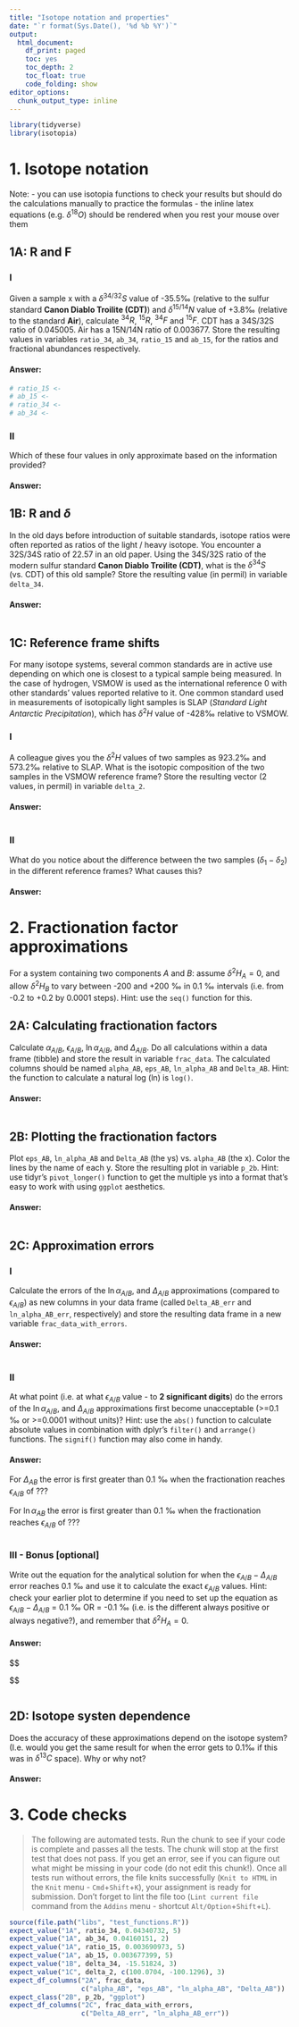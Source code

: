 ```yaml
---
title: "Isotope notation and properties"
date: "`r format(Sys.Date(), '%d %b %Y')`"
output:
  html_document: 
    df_print: paged
    toc: yes
    toc_depth: 2
    toc_float: true
    code_folding: show
editor_options:
  chunk_output_type: inline
---
```


```r
library(tidyverse)
library(isotopia)
```


# 1. Isotope notation

Note: 
 - you can use isotopia functions to check your results but should do the calculations manually to practice the formulas
 - the inline latex equations (e.g. $\delta^{18}O$) should be rendered when you rest your mouse over them

## 1A: R and F

### I

Given a sample x with a $\delta^{34/32}S$ value of -35.5‰ (relative to the sulfur standard **Canon Diablo Troilite (CDT)**) and $\delta^{15/14}N$ value of +3.8‰ (relative to the standard **Air**), calculate $^{34}R$, $^{15}R$, $^{34}F$ and $^{15}F$. CDT has a 34S/32S ratio of 0.045005. Air has a 15N/14N ratio of 0.003677. Store the resulting values in variables `ratio_34`, `ab_34`, `ratio_15` and `ab_15`, for the ratios and fractional abundances respectively. 

#### Answer:

```r
# ratio_15 <- 
# ab_15 <- 
# ratio_34 <-
# ab_34 <- 
```

### II

Which of these four values in only approximate based on the information provided? 

#### Answer:



## 1B: R and $\delta$

In the old days before introduction of suitable standards, isotope ratios were often reported as ratios of the light / heavy isotope. You encounter a 32S/34S ratio of 22.57 in an old paper. Using the 34S/32S ratio of the modern sulfur standard **Canon Diablo Troilite (CDT)**, what is the $\delta^{34}S$ (vs. CDT) of this old sample? Store the resulting value (in permil) in variable `delta_34`.

#### Answer:

```r

```

## 1C: Reference frame shifts

For many isotope systems, several common standards are in active use depending on which one is closest to a typical sample being measured. In the case of hydrogen, VSMOW is used as the international reference 0 with other standards' values reported relative to it. One common standard used in measurements of isotopically light samples is SLAP (*Standard Light Antarctic Precipitation*), which has $\delta^2H$ value of -428‰ relative to VSMOW. 

### I

A colleague gives you the $\delta^2H$ values of two samples as 923.2‰ and 573.2‰ relative to SLAP. What is the isotopic composition of the two samples in the VSMOW reference frame? Store the resulting vector (2 values, in permil) in variable `delta_2`.

#### Answer:

```r

```

### II

What do you notice about the difference between the two samples ($\delta{}_1 - \delta{}_2$) in the different reference frames? What causes this?

#### Answer:



# 2. Fractionation factor approximations

For a system containing two components $A$ and $B$: assume $\delta^{2}H_A = 0$, and allow $\delta^{2}H_B$ to vary between -200 and +200 ‰ in 0.1 ‰ intervals (i.e. from -0.2 to +0.2 by 0.0001 steps). Hint: use the `seq()` function for this.

## 2A: Calculating fractionation factors

Calculate $\alpha_{A/B}$, $\epsilon_{A/B}$, $\ln \alpha_{A/B}$, and $\Delta_{A/B}$. Do all calculations within a data frame (tibble) and store the result in variable `frac_data`. The calculated columns should be named `alpha_AB`, `eps_AB`, `ln_alpha_AB` and `Delta_AB`. Hint: the function to calculate a natural log (ln) is `log()`.

#### Answer:

```r

```

## 2B: Plotting the fractionation factors

Plot `eps_AB`, `ln_alpha_AB` and `Delta_AB` (the ys) vs. `alpha_AB` (the x). Color the lines by the name of each y. Store the resulting plot in variable `p_2b`. Hint: use tidyr's `pivot_longer()` function to get the multiple ys into a format that's easy to work with using `ggplot` aesthetics.

#### Answer:

```r

```

## 2C: Approximation errors

### I

Calculate the errors of the $\ln \alpha_{A/B}$, and $\Delta_{A/B}$ approximations (compared to $\epsilon_{A/B}$) as new columns in your data frame (called `Delta_AB_err` and `ln_alpha_AB_err`, respectively) and store the resulting data frame in a new variable `frac_data_with_errors`. 

#### Answer:

```r

```

### II

At what point (i.e. at what $\epsilon_{A/B}$ value - to **2 significant digits**) do the errors of the $\ln \alpha_{A/B}$, and $\Delta_{A/B}$ approximations first become unacceptable (>=0.1 ‰ or >=0.0001 without units)? Hint: use the `abs()` function to calculate absolute values in combination with dplyr's `filter()` and `arrange()` functions. The `signif()` function may also come in handy.

#### Answer:

For $\Delta_{AB}$ the error is first greater than 0.1 ‰ when the fractionation reaches $\epsilon_{A/B}$ of ???

For $\ln\alpha_{AB}$ the error is first greater than 0.1 ‰ when the fractionation reaches $\epsilon_{A/B}$ of ???

```r

```

### III - Bonus [optional]

Write out the equation for the analytical solution for when the $\epsilon_{A/B} - \Delta_{A/B}$ error reaches 0.1 ‰ and use it to calculate the exact $\epsilon_{A/B}$ values. Hint: check your earlier plot to determine if you need to set up the equation as $\epsilon_{A/B} - \Delta_{A/B}$ = 0.1 ‰ OR = -0.1 ‰ (i.e. is the different always positive or always negative?), and remember that $\delta^{2}H_A = 0$.

#### Answer:

$$

$$

```r

```


## 2D: Isotope systen dependence

Does the accuracy of these approximations depend on the isotope system? (I.e. would you get the same result for when the error gets to 0.1‰ if this was in $\delta^{13}C$ space). Why or why not? 

#### Answer:



# 3. Code checks

> The following are automated tests. Run the chunk to see if your code is complete and passes all the tests. The chunk will stop at the first test that does not pass. If you get an error, see if you can figure out what might be missing in your code (do not edit this chunk!). Once all tests run without errors, the file knits successfully (`Knit to HTML` in the `Knit` menu - `Cmd`+`Shift`+`K`), your assignment is ready for submission. Don't forget to lint the file too (`Lint current file` command from the `Addins` menu - shortcut `Alt/Option`+`Shift`+`L`).


```r
source(file.path("libs", "test_functions.R"))
expect_value("1A", ratio_34, 0.04340732, 5)
expect_value("1A", ab_34, 0.04160151, 2)
expect_value("1A", ratio_15, 0.003690973, 5)
expect_value("1A", ab_15, 0.003677399, 5)
expect_value("1B", delta_34, -15.51824, 3)
expect_value("1C", delta_2, c(100.0704, -100.1296), 3)
expect_df_columns("2A", frac_data, 
                  c("alpha_AB", "eps_AB", "ln_alpha_AB", "Delta_AB"))
expect_class("2B", p_2b, "ggplot")
expect_df_columns("2C", frac_data_with_errors,
                  c("Delta_AB_err", "ln_alpha_AB_err"))
```



